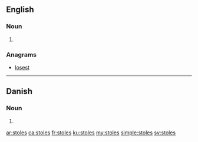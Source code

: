 ==English==

===Noun===
{{head|en}}

# {{plural of|stole}}

===Anagrams===
* [[losest#English|losest]]

----

==Danish==

===Noun===
{{head|da|noun form|g=c}}

# {{form of|genitive plural indefinite|stol|lang=da}}

[[ar:stoles]]
[[ca:stoles]]
[[fr:stoles]]
[[ku:stoles]]
[[my:stoles]]
[[simple:stoles]]
[[sv:stoles]]